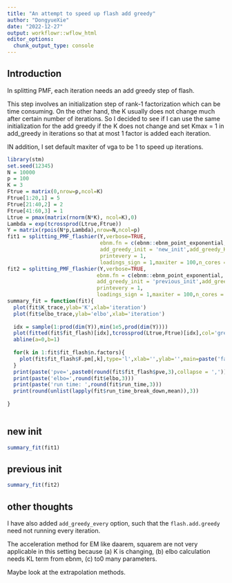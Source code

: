 ```yaml
---
title: "An attempt to speed up flash add greedy"
author: "DongyueXie"
date: "2022-12-27"
output: workflowr::wflow_html
editor_options:
  chunk_output_type: console
---
```


## Introduction

In splitting PMF, each iteration needs an add greedy step of flash.

This step involves an initialization step of rank-1 factorization which can be time consuming. On the other hand, the K usually does not change much after certain number of iterations. So I decided to see if I can use the same initialization for the add greedy if the K does not change and set Kmax = 1 in add_greedy in iterations so that at most 1 factor is added each iteration.

IN addition, I set default maxiter of vga to be 1 to speed up iterations.

```r
library(stm)
set.seed(12345)
N = 10000
p = 100
K = 3
Ftrue = matrix(0,nrow=p,ncol=K)
Ftrue[1:20,1] = 5
Ftrue[21:40,2] = 2
Ftrue[41:60,3] = 1
Ltrue = pmax(matrix(rnorm(N*K), ncol=K),0)
Lambda = exp(tcrossprod(Ltrue,Ftrue))
Y = matrix(rpois(N*p,Lambda),nrow=N,ncol=p)
fit1 = splitting_PMF_flashier(Y,verbose=TRUE,
                              ebnm.fn = c(ebnm::ebnm_point_exponential, ebnm::ebnm_point_normal),
                              add_greedy_init = 'new_init',add_greedy_Kmax = 1,
                              printevery = 1,
                              loadings_sign = 1,maxiter = 100,n_cores = 10)
fit2 = splitting_PMF_flashier(Y,verbose=TRUE,
                             ebnm.fn = c(ebnm::ebnm_point_exponential, ebnm::ebnm_point_normal),
                             add_greedy_init = 'previous_init',add_greedy_Kmax = 1,
                             printevery = 1,
                             loadings_sign = 1,maxiter = 100,n_cores = 10)
summary_fit = function(fit){
  plot(fit$K_trace,ylab='K',xlab='iteration')
  plot(fit$elbo_trace,ylab='elbo',xlab='iteration')
  
  idx = sample(1:prod(dim(Y)),min(1e5,prod(dim(Y))))
  plot(fitted(fit$fit_flash)[idx],tcrossprod(Ltrue,Ftrue)[idx],col='grey80',xlab='fitted',ylab='true')
  abline(a=0,b=1)
  
  for(k in 1:fit$fit_flash$n.factors){
    plot(fit$fit_flash$F.pm[,k],type='l',xlab='',ylab='',main=paste('factor:',k))
  }
  print(paste('pve=',paste0(round(fit$fit_flash$pve,3),collapse = ',')))
  print(paste('elbo=',round(fit$elbo,3)))
  print(paste('run time: ',round(fit$run_time,3)))
  print(round(unlist(lapply(fit$run_time_break_down,mean)),3))
  
}



```

## new init

```r
summary_fit(fit1)
```

## previous init

```r
summary_fit(fit2)
```

## other thoughts

I have also added `add_greedy_every` option, such that the `flash.add.greedy` need not running every iteration.

The acceleration method for EM like daarem, squarem are not very applicable in this setting because (a) K is changing, (b) elbo calculation needs KL term from ebnm, (c) to0 many parameters.

Maybe look at the extrapolation methods.



